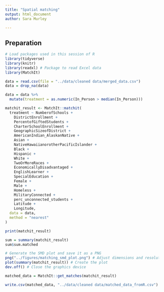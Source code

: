 ```yaml
---
title: "Spatial matching"
output: html_document
author: Sara Murley

---
```


## Preparation
```r
# Load packages used in this session of R
library(tidyverse)
library(knitr)
library(readxl) # Package to read Excel data
library(MatchIt)
```

```r
data = read.csv(file = "../data/cleaned data/merged_data.csv")
data = drop_na(data)
```

```r
data = data %>% 
  mutate(treatment = as.numeric(In_Person > median(In_Person)))
```

```r
matchit_result <- MatchIt::matchit(
  treatment ~ NumberofSchools +
    DistrictEnrollment +
    PercentofGiftedStudents +
    CharterSchoolEnrollment +
    GeographicSizeofDistrict +
    AmericanIndian_AlaskanNative +
    Asian +
    NativeHawaiianorotherPacificIslander +
    Black +
    Hispanic +
    White +
    TwoOrMoreRaces +
    EconomicallyDisadvantaged +
    EnglishLearner +
    SpecialEducation +
    Female +
    Male +
    Homeless +
    MilitaryConnected +
    perc_unconnected_students +
    Latitude +
    Longitude,
  data = data,
  method = "nearest"
)
```

```r
print(matchit_result)
```

```r
sum = summary(matchit_result)
sum$sum.matched
```

```r
# Generate the SMD plot and save it as a PNG
png("../figures/matching_smd_plot.png") # Adjust dimensions and resolution for high quality
plot(summary(matchit_result)) # Create the plot
dev.off() # Close the graphics device

```


```r
matched_data = MatchIt::get_matches(matchit_result)
```




```r
write.csv(matched_data, "../data/cleaned data/matched_data_fromR.csv")
```



